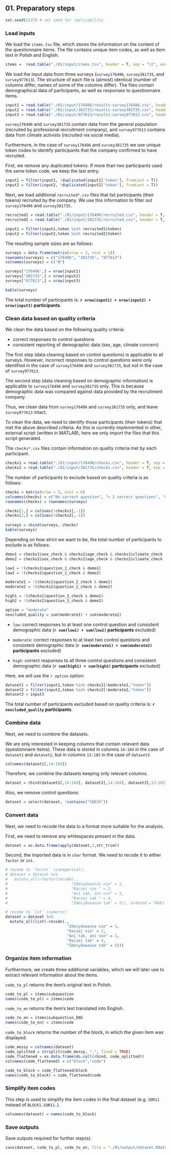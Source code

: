 ## 01. Preparatory steps

```r
set.seed(2137) # set seed for replicability
```

### Load inputs

We load the `items.tsv` file, which stores the information on the content of the questionnaire items. The file contains unique item codes, as well as item text in Polish and English.
 
```r
items =  read.table("./01/input/items.tsv", header = T, sep = "\t", encoding = "UTF-8")
```

We load the input data from three surveys (`survey176496`, `survey381735`, and `survey977613`). The structure of each file is (almost) identical (number of columns differ, names of some of the columns differ). The files contain demographical data of participants, as well as responses to questionnaire items.

```r
input1 = read.table("./01/input/176496/results-survey176496.csv", header = T, sep = ",", encoding = "UTF-8")
input2 = read.table("./01/input/381735/results-survey381735.csv", header = T, sep = ",", encoding = "UTF-8")
input3 = read.table("./01/input/977613/results-survey977613.csv", header = T, sep = ",", encoding = "UTF-8")
```

`survey176496` and `survey381735` contain data from the general population (recruited by professional recruitment company), and `survey977613` contains data from climate activists (recruited via social media).

Furthermore, in the case of `survey176496` and `survey381735` we use unique token codes to identify participants that the company confirmed to have recruited.

First, we remove any duplicated tokens. If more than two participants used the same token code, we keep the last entry.

```r
input1 = filter(input1, !duplicated(input1['token'], fromLast = T))
input2 = filter(input2, !duplicated(input2['token'], fromLast = T))
```

Next, we load additional `recruited*.csv` files that list participants (their tokens) recruited by the company. We use this information to filter out `survey176496` and `survey381735`.

```r
recruited1 = read.table("./01/input/176496/recruited.csv", header = T, sep = "\t", encoding = "UTF-8")
recruited2 = read.table("./01/input/381735/recruited.csv", header = T, sep = "\t", encoding = "UTF-8")

input1 = filter(input1,token %in% recruited1$token)
input2 = filter(input2,token %in% recruited2$token)
```

The resulting sample sizes are as follows:

```r
surveys = data.frame(matrix(nrow = 3, ncol = 1))
rownames(surveys) = c("176496", "381735", "977613")
colnames(surveys) = c("N")

surveys["176496",] = nrow(input1)
surveys["381735",] = nrow(input2)
surveys["977613",] = nrow(input3)

kable(surveys)
```

The total number of participants is:  **`r nrow(input1) + nrow(input2) + nrow(input3)` participants**.

### Clean data based on quality criteria

We clean the data based on the following quality criteria:

* correct responses to control questions
* consistent reporting of demographic data (sex, age, climate concern)

The first step (data cleaning based on control questions) is applicable to all surveys. However, incorrect responses to control questions were only identified in the case of `survey176496` and `survey381735`, but not in the case of `survey977613`.

The second step (data cleaning based on demographic information) is applicable to `survey176496` and `survey381735` only. This is because demographic data was compared against data provided by the recruitment company.

Thus, we clean data from `survey176496` and `survey381735` only, and leave `survey977613` intact.

To clean the data, we need to identify those participants (their tokens) that met the above described criteria. As this is currently implemented in other, external script (written in MATLAB), here we only import the files that this script generated. 

The `checks*.csv` files contain information on quality criteria met by each participant.

```r
checks1 = read.table("./01/input/176496/checks.csv", header = T, sep = "\t", encoding = "UTF-8")
checks2 = read.table("./01/input/381735/checks.csv", header = T, sep = "\t", encoding = "UTF-8")
```

The number of participants to exclude based on quality criteria is as follows:

``` r
checks = matrix(nrow = 3, ncol = 6)
colnames(checks) = c("No correct question", "< 2 correct questions", "< 3 correct questions", "Inconsistent sex", "Inconsistent age", "Inconsistent climate concern")
rownames(checks) = rownames(surveys)

checks[1,] = colSums(!checks1[,-1])
checks[2,] = colSums(!checks2[,-1])
  
surveys = cbind(surveys, checks)
kable(surveys)
```

Depending on how strict we want to be, the total number of participants to exclude is as follows:

```r
demo1 = checks1$sex_check & checks1$age_check & checks1$climate_check
demo2 = checks2$sex_check & checks2$age_check & checks2$climate_check

low1 = !(checks1$question_1_check & demo1)
low2 = !(checks2$question_1_check & demo2)

moderate1 = !(checks1$question_2_check & demo1)
moderate2 = !(checks2$question_2_check & demo2)

high1 = !(checks1$question_3_check & demo1)
high2 = !(checks2$question_3_check & demo2)
```

```r
option = "moderate"
nexcluded_quality = sum(moderate1) + sum(moderate2)
```

* `low`: correct responses to at least one control question and consistent demographic data (**`r sum(low1) + sum(low2)` participants** excluded)

* `moderate`: correct responses to at least two control questions and consistent demographic data (**`r sum(moderate1) + sum(moderate2)` participants** excluded)

* `high`: correct responses to all three control questions and consistent demographic data (**`r sum(high1) + sum(high2)` participants** excluded)

Here, we will use the ``r option`` option:

```r
dataset1 = filter(input1,token %in% checks1[!moderate1,"token"])
dataset2 = filter(input2,token %in% checks2[!moderate2,"token"])
dataset3 = input3
```

The total number of participants excluded based on quality criteria is:  **`r nexcluded_quality` participants**.

### Combine data

Next, we need to combine the datasets.

We are only interested in keeping columns that contain relevant data (questionnaire items). These data is stored in columns `14:184` in the case of `dataset1` and `dataset2`, but in columns `13:183` in the case of `dataset3`.

``` r
colnames(dataset1[,14:184])
```

Therefore, we combine the datasets keeping only relevant columns.

```r
dataset = rbind(dataset1[,14:184], dataset2[,14:184], dataset3[,13:183])
```

Also, we remove control questions:

```r
dataset = select(dataset, !contains("CHECK"))
```

### Convert data

Next, we need to recode the data to a format more suitable for the analysis.

First, we need to remove any whitespaces present in the data.

```r
dataset = as.data.frame(apply(dataset,2,str_trim))
```

Second, the imported data is in `char` format. We need to recode it to either `factor` or `int`.

``` r
# recode to `factor` (categorical):
# dataset = dataset %>%
#   mutate_all(~factor(recode(.,
#                            "Zdecydowanie nie" = 1,
#                            "Raczej nie " = 2,
#                            "Ani tak, ani nie" = 3,
#                            "Raczej tak " = 4,
#                            "Zdecydowanie tak" = 5)), ordered = TRUE)

# recode to `int` (numeric)
dataset = dataset %>%
  mutate_all(list(~recode(.,
                           "Zdecydowanie nie" = 1,
                           "Raczej nie" = 2,
                           "Ani tak, ani nie" = 3,
                           "Raczej tak" = 4,
                           "Zdecydowanie tak" = 5)))
```

### Organize item information

Furthermore, we create three additional variables, which we will later use to extract relevant information about the items. 

`code_to_pl` returns the item's original text in Polish.

```r
code_to_pl = items$subquestion
names(code_to_pl) = items$code
```

`code_to_en` returns the item's text translated into English.

```r
code_to_en = items$subquestion_ENG
names(code_to_en) = items$code
```

`code_to_block` returns the number of the block, in which the given item was displayed.

```r
code_messy = colnames(dataset)
code_splitted = strsplit(code_messy, ".", fixed = TRUE)
code_flattened = as.data.frame(do.call(rbind, code_splitted))
colnames(code_flattened) = c("block","code")

code_to_block = code_flattened$block
names(code_to_block) = code_flattened$code
```

### Simplify item codes

This step is used to simplify the item codes in the final dataset (e.g. `SOR11` instead of `BLOCK1.SOR11.`).

```r
colnames(dataset) = names(code_to_block)
```

### Save outputs

Save outputs required for further step(s).

``` r
save(dataset, code_to_pl, code_to_en, file = "./01/output/dataset.RData")
```
